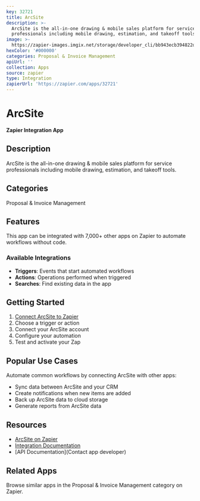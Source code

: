 ```yaml
---
key: 32721
title: ArcSite
description: >-
  ArcSite is the all-in-one drawing & mobile sales platform for service
  professionals including mobile drawing, estimation, and takeoff tools.
image: >-
  https://zapier-images.imgix.net/storage/developer_cli/bb943ecb394822df811ab2eaf89e5508_2.png?auto=format%2Ccompress&ixlib=python-3.0.0&q=50
hexColor: '#000000'
categories: Proposal & Invoice Management
apiUrl: ''
collection: Apps
source: zapier
type: Integration
zapierUrl: 'https://zapier.com/apps/32721'
---
```

# ArcSite

**Zapier Integration App**

## Description

ArcSite is the all-in-one drawing & mobile sales platform for service professionals including mobile drawing, estimation, and takeoff tools.

## Categories

Proposal & Invoice Management

## Features

This app can be integrated with 7,000+ other apps on Zapier to automate workflows without code.

### Available Integrations

- **Triggers**: Events that start automated workflows
- **Actions**: Operations performed when triggered
- **Searches**: Find existing data in the app

## Getting Started

1. [Connect ArcSite to Zapier](https://zapier.com/apps/32721)
2. Choose a trigger or action
3. Connect your ArcSite account
4. Configure your automation
5. Test and activate your Zap

## Popular Use Cases

Automate common workflows by connecting ArcSite with other apps:

- Sync data between ArcSite and your CRM
- Create notifications when new items are added
- Back up ArcSite data to cloud storage
- Generate reports from ArcSite data

## Resources

- [ArcSite on Zapier](https://zapier.com/apps/32721)
- [Integration Documentation](https://zapier.com/apps/32721/integrations)
- [API Documentation](Contact app developer)

## Related Apps

Browse similar apps in the Proposal & Invoice Management category on Zapier.
